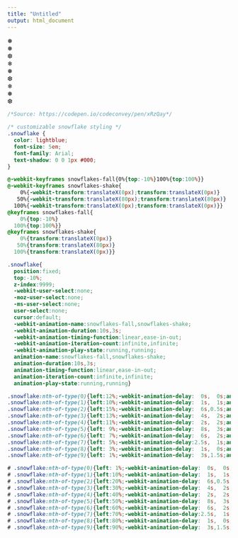 ```yaml
---
title: "Untitled"
output: html_document
---
```


<div class="snowflakes" aria-hidden="true">
  <div class="snowflake">
  ❅
  </div>
  <div class="snowflake">
  ❅
  </div>
  <div class="snowflake">
  ❆
  </div>
  <div class="snowflake">
  ❄
  </div>
  <div class="snowflake">
  ❅
  </div>
  <div class="snowflake">
  ❆
  </div>
  <div class="snowflake">
  ❄
  </div>
  <div class="snowflake">
  ❅
  </div>
  <div class="snowflake">
  ❆
  </div>
  <!-- <div class="snowflake"> -->
  <!-- ❄ -->
  <!-- </div> -->
</div>


```css
/*Source: https://codepen.io/codeconvey/pen/xRzQay*/  
  
/* customizable snowflake styling */
.snowflake {
  color: lightblue;
  font-size: 5em;
  font-family: Arial;
  text-shadow: 0 0 1px #000;
}

@-webkit-keyframes snowflakes-fall{0%{top:-10%}100%{top:100%}}
@-webkit-keyframes snowflakes-shake{
    0%{-webkit-transform:translateX(0px);transform:translateX(0px)}
   50%{-webkit-transform:translateX(80px);transform:translateX(80px)}
  100%{-webkit-transform:translateX(0px);transform:translateX(0px)}}
@keyframes snowflakes-fall{
    0%{top:-10%}
  100%{top:100%}}
@keyframes snowflakes-shake{
    0%{transform:translateX(0px)}
   50%{transform:translateX(80px)}
  100%{transform:translateX(0px)}}

.snowflake{
  position:fixed;
  top:-10%;
  z-index:9999;
  -webkit-user-select:none;
  -moz-user-select:none;
  -ms-user-select:none;
  user-select:none;
  cursor:default;
  -webkit-animation-name:snowflakes-fall,snowflakes-shake;
  -webkit-animation-duration:10s,3s;
  -webkit-animation-timing-function:linear,ease-in-out;
  -webkit-animation-iteration-count:infinite,infinite;
  -webkit-animation-play-state:running,running;
  animation-name:snowflakes-fall,snowflakes-shake;
  animation-duration:10s,3s;
  animation-timing-function:linear,ease-in-out;
  animation-iteration-count:infinite,infinite;
  animation-play-state:running,running}

.snowflake:nth-of-type(0){left:12%;-webkit-animation-delay:  0s,  0s;animation-delay:  0s,  0s}
.snowflake:nth-of-type(1){left:10%;-webkit-animation-delay:  1s,  1s;animation-delay:  1s,  1s}
.snowflake:nth-of-type(2){left:15%;-webkit-animation-delay:  6s,0.5s;animation-delay:  6s,0.5s}
.snowflake:nth-of-type(3){left:13%;-webkit-animation-delay:  4s,  2s;animation-delay:  4s,  2s}
.snowflake:nth-of-type(4){left:11%;-webkit-animation-delay:  2s,  2s;animation-delay:  2s,  2s}
.snowflake:nth-of-type(5){left: 9%;-webkit-animation-delay:  8s,  3s;animation-delay:  8s,  3s}
.snowflake:nth-of-type(6){left: 7%;-webkit-animation-delay:  6s,  2s;animation-delay:  6s,  2s}
.snowflake:nth-of-type(7){left: 5%;-webkit-animation-delay:2.5s,  1s;animation-delay:2.5s,  1s}
.snowflake:nth-of-type(8){left: 3%;-webkit-animation-delay:  1s,  0s;animation-delay:  1s,  0s}
.snowflake:nth-of-type(9){left: 1%;-webkit-animation-delay:  3s,1.5s;animation-delay:  3s,1.5s}

# .snowflake:nth-of-type(0){left: 1%;-webkit-animation-delay:  0s,  0s;animation-delay:  0s,  0s}
# .snowflake:nth-of-type(1){left:10%;-webkit-animation-delay:  1s,  1s;animation-delay:  1s,  1s}
# .snowflake:nth-of-type(2){left:20%;-webkit-animation-delay:  6s,0.5s;animation-delay:  6s,0.5s}
# .snowflake:nth-of-type(3){left:30%;-webkit-animation-delay:  4s,  2s;animation-delay:  4s,  2s}
# .snowflake:nth-of-type(4){left:40%;-webkit-animation-delay:  2s,  2s;animation-delay:  2s,  2s}
# .snowflake:nth-of-type(5){left:50%;-webkit-animation-delay:  8s,  3s;animation-delay:  8s,  3s}
# .snowflake:nth-of-type(6){left:60%;-webkit-animation-delay:  6s,  2s;animation-delay:  6s,  2s}
# .snowflake:nth-of-type(7){left:70%;-webkit-animation-delay:2.5s,  1s;animation-delay:2.5s,  1s}
# .snowflake:nth-of-type(8){left:80%;-webkit-animation-delay:  1s,  0s;animation-delay:  1s,  0s}
# .snowflake:nth-of-type(9){left:90%;-webkit-animation-delay:  3s,1.5s;animation-delay:  3s,1.5s}
```

